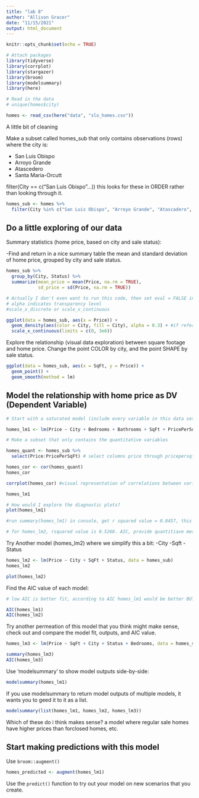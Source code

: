 ```yaml
---
title: "lab 8"
author: "Allison Gracer"
date: "11/15/2021"
output: html_document
---
```


```r
knitr::opts_chunk$set(echo = TRUE)
```

```r
# Attach packages
library(tidyverse)
library(corrplot)
library(stargazer)
library(broom)
library(modelsummary)
library(here)
```

```r
# Read in the data
# unique(homes$city)

homes <- read_csv(here("data", "slo_homes.csv"))

```

A little bit of cleaning

Make a subset called homes_sub that only contains observations (rows) where the city is:

- San Luis Obispo
- Arroyo Grande
- Atascedero
- Santa Maria-Orcutt

filter(City == c("San Luis Obispo"...)) this looks for these in ORDER rather than looking through it. 

```r
homes_sub <- homes %>% 
  filter(City %in% c("San Luis Obispo", "Arroyo Grande", "Atascadero", "Santa Maria-Orcutt"))
```

## Do a little exploring of our data

Summary statistics (home price, based on city and sale status):

-Find and return in a nice summary table the mean and standard deviation of home price, grouped by city and sale status. 

```r
homes_sub %>% 
  group_by(City, Status) %>% 
  summarize(mean_price = mean(Price, na.rm = TRUE),
            sd_price = sd(Price, na.rm = TRUE))

# Actually I don't even want to run this code, then set eval = FALSE in code header and then it wont even try to run this code. 
# alpha indicates transparency level
#scale_x_discrete or scale_x_continuous

ggplot(data = homes_sub, aes(x = Price)) +
  geom_density(aes(color = City, fill = City), alpha = 0.3) + #if referring to a variable should be within aes
  scale_x_continuous(limits = c(0, 3e6))
```

Explore the relationship (visual data exploration) between square footage and home price. Change the point COLOR by city, and the point SHAPE by sale status.

```r
ggplot(data = homes_sub, aes(x = SqFt, y = Price)) +
  geom_point() +
  geom_smooth(method = lm)
```
## Model the relationship with home price as DV (Dependent Variable)



```r
# Start with a saturated model (include every variable in this data set)

homes_lm1 <- lm(Price ~ City + Bedrooms + Bathrooms + SqFt + PricePerSqFt + Status, data = homes_sub)

# Make a subset that only contains the quantitative variables

homes_quant <- homes_sub %>% 
  select(Price:PricePerSqFt) # select columns price through pricepersqft

homes_cor <- cor(homes_quant)
homes_cor

corrplot(homes_cor) #visual representation of correlations between variables

homes_lm1

# How would I explore the diagnostic plots?
plot(homes_lm1)

#run summary(homes_lm1) in console, get r squared value = 0.8457, this means that those variables can explain 84% of variance in home price (other variables we would need to capture 100% could be lot size, closeness to the ocean, etc. to get a higher value we would need additional variables that don't exist in our data set to explain 100.)

# for homes_lm2, rsquared value is 0.5268. AIC, provide quantitiave measure for different permiatations of a model that provides us some information on model fit and complexity. ideal model has high fit and is simple. worst is poor fit high complexity. AIC gives us a way to compare these things

```

Try Another model (homes_lm2) where we simplify this a bit:
-City
-Sqft
-Status

```r
homes_lm2 <- lm(Price ~ City + SqFt + Status, data = homes_sub)
homes_lm2

plot(homes_lm2)
```

Find the AIC value of each model:

```r
# low AIC is better fit, according to AIC homes_lm1 would be better BUT we conceptually have major issues with using LM1 so this is not all we should be thinking about. 

AIC(homes_lm1)
AIC(homes_lm2)
```

Try another permeation of this model that you think might make sense, check out and compare the model fit, outputs, and AIC value. 
```r
homes_lm3 <- lm(Price ~ SqFt + City + Status + Bedrooms, data = homes_sub)

summary(homes_lm3)
AIC(homes_lm3)
```


Use 'modelsummary' to show model outputs side-by-side:

```r
modelsummary(homes_lm1)

```

If you use modelsummary to return model outputs of multiple models, it wants you to geed it to it as a list.

```r
modelsummary(list(homes_lm1, homes_lm2, homes_lm3))
```

Which of these do i think makes sense? a model where regular sale homes have higher prices than forclosed homes, etc. 

## Start making predictions with this model

Use `broom::augment()`

```r
homes_predicted <- augment(homes_lm1)
```

Use the `predict()` function to try out your model on new scenarios that you create.
